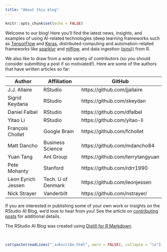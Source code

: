 ```yaml
---
title: "About this blog"
---
```


```r
knitr::opts_chunk$set(echo = FALSE)
```


Welcome to our blog! Here you'll find the latest news, insights, and examples of using AI-related technologies (deep learning frameworks such as [TensorFlow](https://github.com/rstudio/tensorflow) and [Keras](https://github.com/rstudio/keras), distributed computing and automation-related frameworks like [sparklyr](https://github.com/sparklyr/sparklyr) and [mlflow](https://github.com/mlflow/mlflow), and data ingestion ([pins](https://github.com/rstudio/pins))) from R.

We also like to draw from a wide variety of contributors (so you should consider submitting a post if so motivated!). Here are some of the authors that have written articles so far:

| Author  | Affiliation | GitHub  |
|---|---|---|
| J.J. Allaire  | RStudio | https://github.com/jjallaire  |
| Sigrid Keydana  | RStudio | https://github.com/skeydan  |
| Daniel Falbel  | RStudio | https://github.com/dfalbel  |
| Yitao Li | RStudio | https://github.com/yitao-li |
| François Chollet  | Google Brain | https://github.com/fchollet  |
| Matt Dancho  | Business Science | https://github.com/mdancho84  |
| Yuan Tang | Ant Group | https://github.com/terrytangyuan |
| Pete Mohanty | Stanford | https://github.com/rdrr1990 |
| Leon Eyrich Jessen | Tech. U of Denmark | https://github.com/leonjessen |
| Nick Strayer | Vanderbilt | https://github.com/nstrayer/ |

If you are interested in publishing some of your own work or insights on the RStudio AI Blog, we'd love to hear from you! See the article on [contributing posts](contributing.html) for additional details.

The RStudio AI Blog was created using [Distill for R Markdown](https://rstudio.github.io/distill).

<br/>

```r
cat(paste(readLines("_subscribe.html", warn = FALSE), collapse = "\n"))
```

